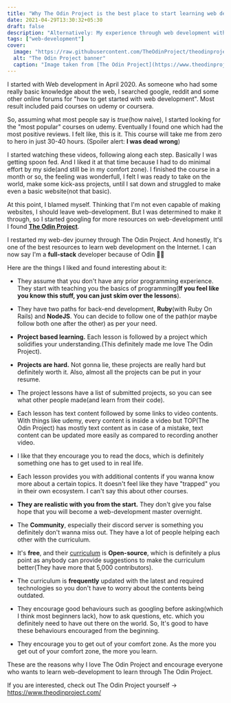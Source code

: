 ```yaml
---
title: "Why The Odin Project is the best place to start learning web development"
date: 2021-04-29T13:30:32+05:30
draft: false
description: "Alternatively: My experience through web development with The Odin Project"
tags: ["web-development"]
cover:
  image: "https://raw.githubusercontent.com/TheOdinProject/theodinproject/master/app/assets/images/og-logo.png"
  alt: "The Odin Project banner"
  caption: "Image taken from [The Odin Project](https://www.theodinproject.com)"
---
```


I started with Web development in April 2020. As someone who had some really basic knowledge about the web, I searched google, reddit and some other online forums for "how to get started with web development". Most result included paid courses on udemy or coursera.

So, assuming what most people say is _true_(how naive), I started looking for the "most popular" courses on udemy. Eventually I found one which had the most positive reviews. I felt like, this is it. This course will take me from zero to hero in just 30-40 hours. (Spoiler alert: **I was dead wrong**)

I started watching these videos, following along each step. Basically I was getting spoon fed. And I liked it at that time because I had to do minimal effort by my side(and still be in my comfort zone). I finished the course in a month or so, the feeling was wonderfull, I felt I was ready to take on the world, make some kick-ass projects, until I sat down and struggled to make even a basic website(not that basic).

At this point, I blamed myself. Thinking that I'm not even capable of making websites, I should leave web-development. But I was determined to make it through, so I started googling for more resources on web-development until I found [**The Odin Project**](https://www.theodinproject.com/).

I restarted my web-dev journey through The Odin Project. And honestly, It's one of the best resources to learn web development on the Internet. I can now say I'm a **full-stack** developer because of Odin 🙏🏻

Here are the things I liked and found interesting about it:

- They assume that you don't have any prior programming experience. They start with teaching you the basics of programming(**If you feel like you know this stuff, you can just skim over the lessons**).

- They have two paths for back-end development, **Ruby**(with Ruby On Rails) and **NodeJS**. You can decide to follow one of the path(or maybe follow both one after the other) as per your need.

- **Project based learning.** Each lesson is followed by a project which solidifies your understanding.(This definitely made me love The Odin Project).

- **Projects are hard.** Not gonna lie, these projects are really hard but definitely worth it. Also, almost all the projects can be put in your resume.

- The project lessons have a list of submitted projects, so you can see what other people made(and learn from their code).

- Each lesson has text content followed by some links to video contents. With things like udemy, every content is inside a video but TOP(The Odin Project) has mostly text content as in case of a mistake, text content can be updated more easily as compared to recording another video.

- I like that they encourage you to read the docs, which is definitely something one has to get used to in real life.

- Each lesson provides you with additional contents if you wanna know more about a certain topics. It doesn't feel like they have "trapped" you in their own ecosystem. I can't say this about other courses.

- **They are realistic with you from the start.** They don't give you false hope that you will become a web-development master overnight.

- The **Community**, especially their discord server is something you definitely don't wanna miss out. They have a lot of people helping each other with the curriculum.

- It's **free**, and their [curriculum](https://github.com/TheOdinProject/curriculum) is **Open-source**, which is definitely a plus point as anybody can provide suggestions to make the curriculum better(They have more that 5,000 contributors).

- The curriculum is **frequently** updated with the latest and required technologies so you don't have to worry about the contents being outdated.

- They encourage good behaviours such as googling before asking(which I think most beginners lack), how to ask questions, etc. which you definitely need to have out there on the world. So, It's good to have these behaviours encouraged from the beginning.

- They encourage you to get out of your comfort zone. As the more you get out of your comfort zone, the more you learn.

These are the reasons why I love The Odin Project and encourage everyone who wants to learn web-development to learn through The Odin Project.

If you are interested, check out The Odin Project yourself -> https://www.theodinproject.com/
